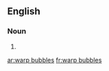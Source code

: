 ==English==

===Noun===
{{head|en}}

# {{plural of|warp bubble}}

[[ar:warp bubbles]]
[[fr:warp bubbles]]